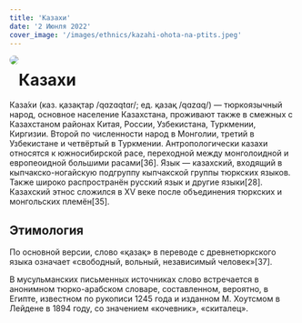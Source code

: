 ```yaml
---
title: 'Казахи'
date: '2 Июнля 2022'
cover_image: '/images/ethnics/kazahi-ohota-na-ptits.jpeg'
---
```


<img style="float: left; border-radius: 2rem; margin-bottom: 20px;" src="/images/ethnics/kazahi-ohota-na-ptits.jpeg">

# Казахи

Каза́хи (каз. қазақтар /qɑzɑqtɑr/; ед. қазақ /qɑzɑq/) — тюркоязычный народ, основное население Казахстана, проживают также в смежных с Казахстаном районах Китая, России, Узбекистана, Туркмении, Киргизии. Второй по численности народ в Монголии, третий в Узбекистане и четвёртый в Туркмении. Антропологически казахи относятся к южносибирской расе, переходной между монголоидной и европеоидной большими расами[36]. Язык — казахский, входящий в кыпчакско-ногайскую подгруппу кыпчакской группы тюркских языков. Также широко распространён русский язык и другие языки[28]. Казахский этнос сложился в XV веке после объединения тюркских и монгольских племён[35].

## Этимология

По основной версии, слово «қазақ» в переводе с древнетюркского языка означает «свободный, вольный, независимый человек»[37].

В мусульманских письменных источниках слово встречается в анонимном тюрко-арабском словаре, составленном, вероятно, в Египте, известном по рукописи 1245 года и изданном М. Хоутсмом в Лейдене в 1894 году, со значением «кочевник», «скиталец».
